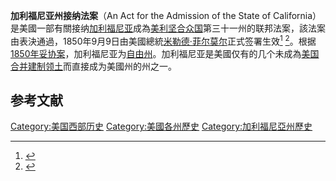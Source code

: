 '''加利福尼亚州接纳法案'''（An Act for the Admission of the State of California）是美國一部有關接纳[[加利福尼亚|加利福尼亚]]成為[[美利坚合众国|美利坚合众国]]第三十一州的联邦法案，該法案由{{link-en|第31届美國国会|31st United States Congress}}表決通過，1850年9月9日由美國總統[[米勒德·菲尔莫尔|米勒德·菲尔莫尔]]正式签署生效<ref name="loc">{{Cite web|title=An Act for the Admission of the State of California into the Union|url=https://www.loc.gov/law/help/statutes-at-large/31st-congress/session-1/c31s1ch50.pdf|accessdate=August 11, 2020|date=September 9, 1850|work=The Library of Congress|publisher=The Government of the United States|archive-date=2021-02-11|archive-url=https://web.archive.org/web/20210211060443/https://www.loc.gov/law/help/statutes-at-large/31st-congress/session-1/c31s1ch50.pdf}}</ref> <ref name="cagov1">{{Cite web|title=California Admission Day: September 9, 1850|url=https://www.parks.ca.gov/?page_id=23856#:~:text=In%201849%2C%20Californians%20sought%20statehood,state%20on%20September%209%2C%201850|accessdate=August 11, 2019|work=CA.gov|publisher=The State of California|archive-date=2021-01-30|archive-url=https://web.archive.org/web/20210130231407/http://www.parks.ca.gov/?page_id=23856#:~:text=In%201849%2C%20Californians%20sought%20statehood,state%20on%20September%209%2C%201850}}</ref>。根据[[1850年妥协案|1850年妥协案]]，加利福尼亚为[[蓄奴州与自由州|自由州]]。加利福尼亚是美國仅有的几个未成為[[美国合并建制领土|美国合并建制领土]]而直接成为美國州的州之一。

==参考文献==
{{reflist}}

[[Category:美国西部历史|Category:美国西部历史]]
[[Category:美國各州歷史|Category:美國各州歷史]]
[[Category:加利福尼亞州歷史|Category:加利福尼亞州歷史]]